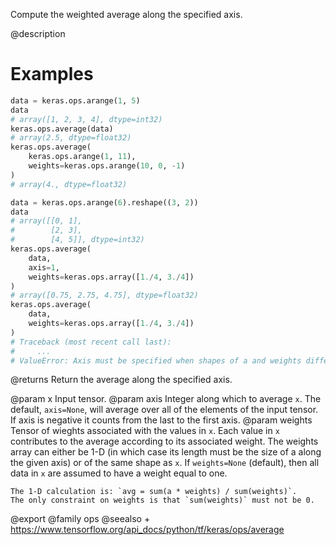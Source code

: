 Compute the weighted average along the specified axis.

@description

# Examples
```python
data = keras.ops.arange(1, 5)
data
# array([1, 2, 3, 4], dtype=int32)
keras.ops.average(data)
# array(2.5, dtype=float32)
keras.ops.average(
    keras.ops.arange(1, 11),
    weights=keras.ops.arange(10, 0, -1)
)
# array(4., dtype=float32)
```

```python
data = keras.ops.arange(6).reshape((3, 2))
data
# array([[0, 1],
#        [2, 3],
#        [4, 5]], dtype=int32)
keras.ops.average(
    data,
    axis=1,
    weights=keras.ops.array([1./4, 3./4])
)
# array([0.75, 2.75, 4.75], dtype=float32)
keras.ops.average(
    data,
    weights=keras.ops.array([1./4, 3./4])
)
# Traceback (most recent call last):
#     ...
# ValueError: Axis must be specified when shapes of a and weights differ.
```

@returns
Return the average along the specified axis.

@param x Input tensor.
@param axis Integer along which to average `x`. The default, `axis=None`,
    will average over all of the elements of the input tensor. If axis
    is negative it counts from the last to the first axis.
@param weights Tensor of wieghts associated with the values in `x`. Each
    value in `x` contributes to the average according to its
    associated weight. The weights array can either be 1-D (in which
    case its length must be the size of a along the given axis) or of
    the same shape as `x`. If `weights=None` (default), then all data
    in `x` are assumed to have a weight equal to one.

    The 1-D calculation is: `avg = sum(a * weights) / sum(weights)`.
    The only constraint on weights is that `sum(weights)` must not be 0.

@export
@family ops
@seealso
+ <https://www.tensorflow.org/api_docs/python/tf/keras/ops/average>
